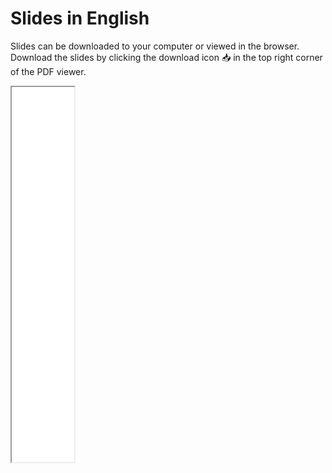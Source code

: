 # Slides in English

Slides can be downloaded to your computer or viewed in the browser. Download the slides by clicking the download icon 📥 in the top right corner of the PDF viewer.

<iframe src="lesson-materials/part-1/english.pdf" width="100vw" height="600">

</iframe>
